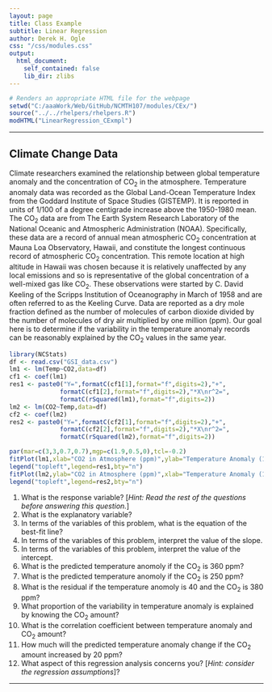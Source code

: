 ```yaml
---
layout: page
title: Class Example
subtitle: Linear Regression
author: Derek H. Ogle
css: "/css/modules.css"
output:
  html_document:
    self_contained: false
    lib_dir: zlibs
---
```


```r
# Renders an appropriate HTML file for the webpage
setwd("C:/aaaWork/Web/GitHub/NCMTH107/modules/CEx/")
source("../../rhelpers/rhelpers.R")
modHTML("LinearRegression_CExmpl")
```

----

## Climate Change Data

Climate researchers examined the relationship between global temperature anomaly and the concentration of CO<sub>2</sub> in the atmosphere. Temperature anomaly data was recorded as the Global Land-Ocean Temperature Index from the Goddard Institute of Space Studies (GISTEMP). It is reported in units of 1/100 of a degree centigrade increase above the 1950-1980 mean. The CO<sub>2</sub> data are from The Earth System Research Laboratory of the National Oceanic and Atmospheric Administration (NOAA). Specifically, these data are a record of annual mean atmospheric CO<sub>2</sub> concentration at Mauna Loa Observatory, Hawaii, and constitute the longest continuous record of atmospheric CO<sub>2</sub> concentration. This remote location at high altitude in Hawaii was chosen because it is relatively unaffected by any local emissions and so is representative of the global concentration of a well-mixed gas like CO<sub>2</sub>. These observations were started by C. David Keeling of the Scripps Institution of Oceanography in March of 1958 and are often referred to as the Keeling Curve. Data are reported as a dry mole fraction defined as the number of molecules of carbon dioxide divided by the number of molecules of dry air multiplied by one million (ppm). Our goal here is to determine if the variability in the temperature anomaly records can be reasonably explained by the CO<sub>2</sub> values in the same year.

```r
library(NCStats)
df <- read.csv("GSI_data.csv")
lm1 <- lm(Temp~CO2,data=df)
cf1 <- coef(lm1)
res1 <- paste0("Y=",formatC(cf1[1],format="f",digits=2),"+",
              formatC(cf1[2],format="f",digits=2),"*X\nr^2=",
              formatC(rSquared(lm1),format="f",digits=2))
lm2 <- lm(CO2~Temp,data=df)
cf2 <- coef(lm2)
res2 <- paste0("Y=",formatC(cf2[1],format="f",digits=2),"+",
              formatC(cf2[2],format="f",digits=2),"*X\nr^2=",
              formatC(rSquared(lm2),format="f",digits=2))

par(mar=c(3,3,0.7,0.7),mgp=c(1.9,0.5,0),tcl=-0.2)
fitPlot(lm1,xlab="CO2 in Atmosphere (ppm)",ylab="Temperature Anomaly (1/100C)")
legend("topleft",legend=res1,bty="n")
fitPlot(lm2,ylab="CO2 in Atmosphere (ppm)",xlab="Temperature Anomaly (1/100C)")
legend("topleft",legend=res2,bty="n")
```

1. What is the response variable? [*Hint: Read the rest of the questions before answering this question.*]
1. What is the explanatory variable?
1. In terms of the variables of this problem, what is the equation of the best-fit line?
1. In terms of the variables of this problem, interpret the value of the slope.
1. In terms of the variables of this problem, interpret the value of the intercept.
1. What is the predicted temperature anomoly if the CO<sub>2</sub> is 360 ppm?
1. What is the predicted temperature anomoly if the CO<sub>2</sub> is 250 ppm?
1. What is the residual if the temperature anomoly is 40 and the CO<sub>2</sub> is 380 ppm?
1. What proportion of the variability in temperature anomaly is explained by knowing the CO<sub>2</sub> amount?
1. What is the correlation coefficient between temperature anomaly and CO<sub>2</sub> amount?
1. How much will the predicted temperature anomaly change if the CO<sub>2</sub> amount increased by 20 ppm?
1. What aspect of this regression analysis concerns you? [*Hint: consider the regression assumptions*]?

----
